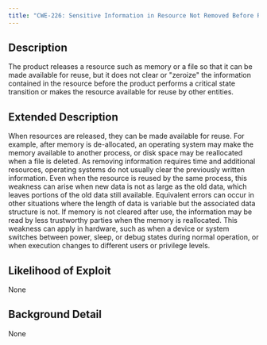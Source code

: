 ```yaml
---
title: "CWE-226: Sensitive Information in Resource Not Removed Before Reuse"
---
```


## Description
The product releases a resource such as memory or a file so that it can be made available for reuse, but it does not clear or "zeroize" the information contained in the resource before the product performs a critical state transition or makes the resource available for reuse by other entities.

## Extended Description

When resources are released, they can be made available for reuse. For example, after memory is de-allocated, an operating system may make the memory available to another process, or disk space may be reallocated when a file is deleted. As removing information requires time and additional resources, operating systems do not usually clear the previously written information.
Even when the resource is reused by the same process, this weakness can arise when new data is not as large as the old data, which leaves portions of the old data still available. Equivalent errors can occur in other situations where the length of data is variable but the associated data structure is not. If memory is not cleared after use, the information may be read by less trustworthy parties when the memory is reallocated.
This weakness can apply in hardware, such as when a device or system switches between power, sleep, or debug states during normal operation, or when execution changes to different users or privilege levels.


## Likelihood of Exploit
None

## Background Detail
None
        
